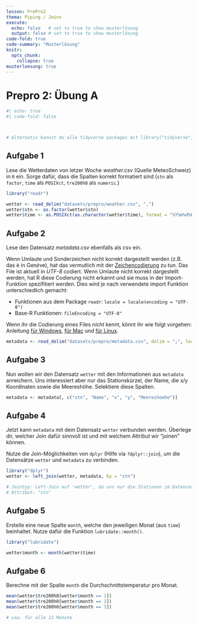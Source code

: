 ```yaml
---
lesson: PrePro2
thema: Piping / Joins
execute: 
  echo: false   # set to true to show musterlösung
  output: false # set to true to show musterlösung
code-fold: true
code-summary: "Musterlösung"
knitr:
  opts_chunk: 
    collapse: true
musterloesung: true
---
```


# Prepro 2: Übung A

```r
#| echo: true
#| code-fold: false



# Alternativ kannst du alle tidyverse packages mit library("tidyverse") laden
```

## Aufgabe 1

Lese die Wetterdaten von letzer Woche *weather.csv* (Quelle MeteoSchweiz) in `R` ein. Sorge dafür, dass die Spalten korrekt formatiert sind (`stn` als `factor`, `time` als `POSIXct`, `tre200h0` als `numeric`.)

:::{.callout-note .content-hidden unless-meta="muesterloesung"}

```r
library("readr")

wetter <- read_delim("datasets/prepro/weather.csv", ",")
wetter$stn <- as.factor(wetter$stn)
wetter$time <- as.POSIXct(as.character(wetter$time), format = "%Y%m%d%H", tz = "UTC")
```

:::

## Aufgabe 2

Lese den Datensatz *metadata.csv* ebenfalls als csv ein.

:::{.callout-tip}
Wenn Umlaute und Sonderzeichen nicht korrekt dargestellt werden (z.B. das è in Gen*è*ve), hat das vermutlich mit der [Zeichencodierung](https://de.wikipedia.org/wiki/Zeichenkodierung) zu tun. Das File ist aktuell in *UTF-8* codiert. Wenn Umlaute nicht korrekt dargestellt werden, hat R diese Codierung nicht erkannt und sie muss in der Import-Funktion spezifitiert werden. Dies wird je nach verwendete import Funktion unterschiedlich gemacht:

- Funktionen aus dem Package `readr`: `locale = locale(encoding = "UTF-8")`
- Base-R Funktionen: `fileEncoding = "UTF-8"`

Wenn ihr die Codierung eines Files *nicht* kennt, könnt ihr wie folgt vorgehen: Anleitung [für Windows](https://stackoverflow.com/a/13464816/4139249), [für Mac](https://stackoverflow.com/a/2461193/4139249) und [für Linux](https://stackoverflow.com/a/805474/4139249). 
:::

:::{.callout-note .content-hidden unless-meta="muesterloesung"}

```r
metadata <- read_delim("datasets/prepro/metadata.csv", delim = ";", locale = locale(encoding = "UTF-8"))
```

:::

## Aufgabe 3

Nun wollen wir den Datensatz `wetter` mit den Informationen aus `metadata` anreichern. Uns interessiert aber nur das Stationskürzel, der Name, die x/y Koordinaten sowie die Meereshöhe. Selektiere diese Spalten.

:::{.callout-note .content-hidden unless-meta="muesterloesung"}

```r
metadata <- metadata[, c("stn", "Name", "x", "y", "Meereshoehe")]
```

:::

## Aufgabe 4

Jetzt kann `metadata` mit dem Datensatz `wetter` verbunden werden. Überlege dir, welcher Join dafür sinnvoll ist und mit welchem Attribut wir "joinen" können.

Nutze die Join-Möglichkeiten von `dplyr` (Hilfe via `?dplyr::join`), um die Datensätze `wetter` und `metadata` zu verbinden.

:::{.callout-note .content-hidden unless-meta="muesterloesung"}

```r
library("dplyr")
wetter <- left_join(wetter, metadata, by = "stn")

# Jointyp: Left-Join auf 'wetter', da uns nur die Stationen im Datensatz 'wetter' interessieren.
# Attribut: "stn"
```

:::

## Aufgabe 5

Erstelle eine neue Spalte `month`, welche den jeweiligen Monat (aus `time`) beinhaltet. Nutze dafür die Funktion `lubridate::month()`.

:::{.callout-note .content-hidden unless-meta="muesterloesung"}

```r
library("lubridate")

wetter$month <- month(wetter$time)
```

:::

## Aufgabe 6

Berechne mit der Spalte `month` die Durchschnittstemperatur pro Monat.

:::{.callout-note .content-hidden unless-meta="muesterloesung"}

```r
mean(wetter$tre200h0[wetter$month == 1])
mean(wetter$tre200h0[wetter$month == 2])
mean(wetter$tre200h0[wetter$month == 3])

# usw. für alle 12 Monate
```

:::